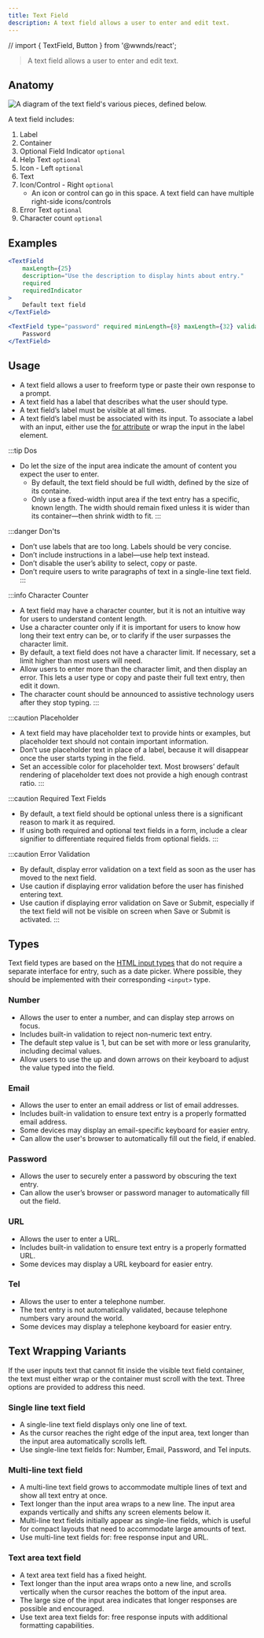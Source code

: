 ```yaml
---
title: Text Field
description: A text field allows a user to enter and edit text.
---
```


// import { TextField, Button } from '@wwnds/react';

> A text field allows a user to enter and edit text.

## Anatomy

![A diagram of the text field's various pieces, defined below.](/img/anatomy_text-field.png)

A text field includes:

1. Label
2. Container
3. Optional Field Indicator `optional`
4. Help Text `optional`
5. Icon - Left `optional`
6. Text
7. Icon/Control - Right `optional`
    - An icon or control can go in this space. A text field can have multiple right-side icons/controls
8. Error Text `optional`
9. Character count `optional`

## Examples

```jsx live
<TextField
	maxLength={25}
	description="Use the description to display hints about entry."
	required
	requiredIndicator
>
	Default text field
</TextField>
```

```jsx live
<TextField type="password" required minLength={8} maxLength={32} validateOnChange>
    Password
</TextField>
```

## Usage

- A text field allows a user to freeform type or paste their own response to a prompt.
- A text field has a label that describes what the user should type.
- A text field’s label must be visible at all times.
- A text field’s label must be associated with its input. To associate a label with an input, either use the [for attribute](https://developer.mozilla.org/en-US/docs/Web/HTML/Element/label#attr-for) or wrap the input in the label element.

:::tip Dos
- Do let the size of the input area indicate the amount of content you expect the user to enter.
    - By default, the text field should be full width, defined by the size of its containe.
    - Only use a fixed-width input area if the text entry has a specific, known length. The width should remain fixed unless it is wider than its container&mdash;then shrink width to fit.
:::

:::danger Don'ts
- Don’t use labels that are too long. Labels should be very concise.
- Don’t include instructions in a label&mdash;use help text instead.
- Don’t disable the user’s ability to select, copy or paste.
- Don’t require users to write paragraphs of text in a single-line text field.
:::

:::info Character Counter
- A text field may have a character counter, but it is not an intuitive way for users to understand content length.
- Use a character counter only if it is important for users to know how long their text entry can be, or to clarify if the user surpasses the character limit.
- By default, a text field does not have a character limit. If necessary, set a limit higher than most users will need.
- Allow users to enter more than the character limit, and then display an error. This lets a user type or copy and paste their full text entry, then edit it down.
- The character count should be announced to assistive technology users after they stop typing.
:::

:::caution Placeholder
- A text field may have placeholder text to provide hints or examples, but placeholder text should not contain important information.
- Don’t use placeholder text in place of a label, because it will disappear once the user starts typing in the field.
- Set an accessible color for placeholder text. Most browsers’ default rendering of placeholder text does not provide a high enough contrast ratio.
:::

:::caution Required Text Fields
- By default, a text field should be optional unless there is a significant reason to mark it as required.
- If using both required and optional text fields in a form, include a clear signifier to differentiate required fields from optional fields.
:::

:::caution Error Validation
- By default, display error validation on a text field as soon as the user has moved to the next field.
- Use caution if displaying error validation before the user has finished entering text.
- Use caution if displaying error validation on Save or Submit, especially if the text field will not be visible on screen when Save or Submit is activated.
:::

## Types

Text field types are based on the [HTML input types](https://developer.mozilla.org/en-US/docs/Web/HTML/Element/input) that do not require a separate interface for entry, such as a date picker.
Where possible, they should be implemented with their corresponding `<input>` type.

### Number

- Allows the user to enter a number, and can display step arrows on focus.
- Includes built-in validation to reject non-numeric text entry.
- The default step value is 1, but can be set with more or less granularity, including decimal values.
- Allow users to use the up and down arrows on their keyboard to adjust the value typed into the field.

### Email

- Allows the user to enter an email address or list of email addresses.
- Includes built-in validation to ensure text entry is a properly formatted email address.
- Some devices may display an email-specific keyboard for easier entry.
- Can allow the user's browser to automatically fill out the field, if enabled.

### Password

- Allows the user to securely enter a password by obscuring the text entry.
- Can allow the user’s browser or password manager to automatically fill out the field.

### URL

- Allows the user to enter a URL.
- Includes built-in validation to ensure text entry is a properly formatted URL.
- Some devices may display a URL keyboard for easier entry.

### Tel

- Allows the user to enter a telephone number.
- The text entry is not automatically validated, because telephone numbers vary around the world.
- Some devices may display a telephone keyboard for easier entry.

## Text Wrapping Variants

If the user inputs text that cannot fit inside the visible text field container, the text must either wrap or the container must scroll with the text.
Three options are provided to address this need.

### Single line text field

- A single-line text field displays only one line of text.
- As the cursor reaches the right edge of the input area, text longer than the input area automatically scrolls left.
- Use single-line text fields for: Number, Email, Password, and Tel inputs.

### Multi-line text field

- A multi-line text field grows to accommodate multiple lines of text and show all text entry at once.
- Text longer than the input area wraps to a new line. The input area expands vertically and shifts any screen elements below it.
- Multi-line text fields initially appear as single-line fields, which is useful for compact layouts that need to accommodate large amounts of text.
- Use multi-line text fields for: free response input and URL.

### Text area text field

- A text area text field has a fixed height.
- Text longer than the input area wraps onto a new line, and scrolls vertically when the cursor reaches the bottom of the input area.
- The large size of the input area indicates that longer responses are possible and encouraged.
- Use text area text fields for: free response inputs with additional formatting capabilities.
